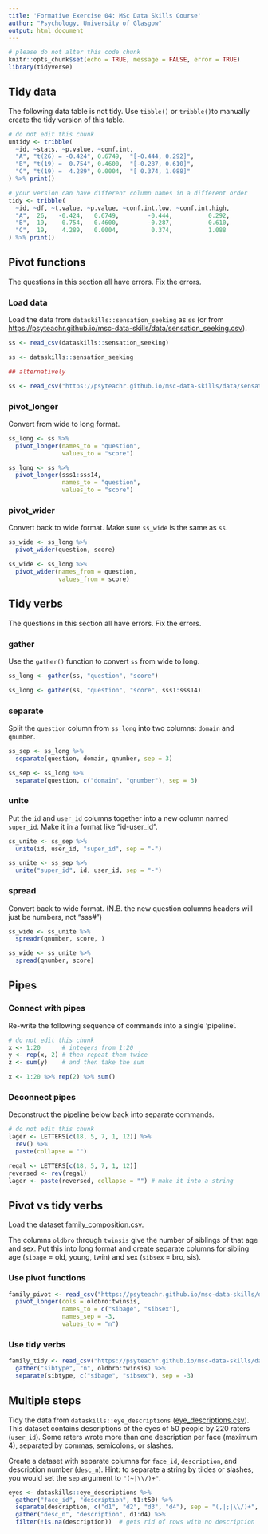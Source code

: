 ```yaml
---
title: 'Formative Exercise 04: MSc Data Skills Course'
author: "Psychology, University of Glasgow"
output: html_document
---
```


```r
# please do not alter this code chunk
knitr::opts_chunk$set(echo = TRUE, message = FALSE, error = TRUE)
library(tidyverse)
```

## Tidy data

The following data table is not tidy. Use `tibble()` or `tribble()`to manually create the tidy version of this table.

```r
# do not edit this chunk
untidy <- tribble(
  ~id, ~stats, ~p.value, ~conf.int,
  "A", "t(26) = -0.424", 0.6749,  "[-0.444, 0.292]",
  "B", "t(19) =  0.754", 0.4600,  "[-0.287, 0.610]",
  "C", "t(19) =  4.289", 0.0004,  "[ 0.374, 1.088]"
) %>% print()
```

```r
# your version can have different column names in a different order
tidy <- tribble(
  ~id, ~df, ~t.value, ~p.value, ~conf.int.low, ~conf.int.high,
  "A",  26,   -0.424,   0.6749,        -0.444,          0.292,
  "B",  19,    0.754,   0.4600,        -0.287,          0.610,
  "C",  19,    4.289,   0.0004,         0.374,          1.088
) %>% print()
```


## Pivot functions

The questions in this section all have errors. Fix the errors.

### Load data

Load the data from `dataskills::sensation_seeking` as `ss` (or from <https://psyteachr.github.io/msc-data-skills/data/sensation_seeking.csv>).

```r
ss <- read_csv(dataskills::sensation_seeking)
```

```r
ss <- dataskills::sensation_seeking

## alternatively

ss <- read_csv("https://psyteachr.github.io/msc-data-skills/data/sensation_seeking.csv")
```


### pivot_longer

Convert from wide to long format.

```r
ss_long <- ss %>%
  pivot_longer(names_to = "question", 
               values_to = "score")
```

```r
ss_long <- ss %>%
  pivot_longer(sss1:sss14, 
               names_to = "question", 
               values_to = "score")
```


### pivot_wider

Convert back to wide format. Make sure `ss_wide` is the same as `ss`.

```r
ss_wide <- ss_long %>%
  pivot_wider(question, score)
```

```r
ss_wide <- ss_long %>%
  pivot_wider(names_from = question, 
              values_from = score)
```


## Tidy verbs

The questions in this section all have errors. Fix the errors.

### gather

Use the `gather()` function to convert `ss` from wide to long.

```r
ss_long <- gather(ss, "question", "score")
```

```r
ss_long <- gather(ss, "question", "score", sss1:sss14)
```


### separate

Split the `question` column from `ss_long` into two columns: `domain` and `qnumber`.

```r
ss_sep <- ss_long %>%
  separate(question, domain, qnumber, sep = 3)
```

```r
ss_sep <- ss_long %>%
  separate(question, c("domain", "qnumber"), sep = 3)
```


### unite

Put the `id` and `user_id` columns together into a new column named `super_id`. Make it in a format like "id-user_id".

```r
ss_unite <- ss_sep %>%
  unite(id, user_id, "super_id", sep = "-")
```

```r
ss_unite <- ss_sep %>%
  unite("super_id", id, user_id, sep = "-")
```


### spread

Convert back to wide format. (N.B. the new question columns headers will just be numbers, not "sss#")

```r
ss_wide <- ss_unite %>%
  spreadr(qnumber, score, )
```

```r
ss_wide <- ss_unite %>%
  spread(qnumber, score)
```


## Pipes

### Connect with pipes

Re-write the following sequence of commands into a single 'pipeline'.

```r
# do not edit this chunk
x <- 1:20      # integers from 1:20
y <- rep(x, 2) # then repeat them twice
z <- sum(y)    # and then take the sum
```

```r
x <- 1:20 %>% rep(2) %>% sum()
```


### Deconnect pipes

Deconstruct the pipeline below back into separate commands.

```r
# do not edit this chunk
lager <- LETTERS[c(18, 5, 7, 1, 12)] %>%
  rev() %>%
  paste(collapse = "")
```

```r
regal <- LETTERS[c(18, 5, 7, 1, 12)]
reversed <- rev(regal)
lager <- paste(reversed, collapse = "") # make it into a string
```


## Pivot vs tidy verbs

Load the dataset [family_composition.csv](https://psyteachr.github.io/msc-data-skills/data/family_composition.csv).

The columns `oldbro` through `twinsis` give the number of siblings of that age and sex. Put this into long format and create separate columns for sibling age (`sibage` = old, young, twin) and sex (`sibsex` = bro, sis).

### Use pivot functions

```r
family_pivot <- read_csv("https://psyteachr.github.io/msc-data-skills/data/family_composition.csv") %>%
  pivot_longer(cols = oldbro:twinsis,
               names_to = c("sibage", "sibsex"),
               names_sep = -3,
               values_to = "n")
```


### Use tidy verbs

```r
family_tidy <- read_csv("https://psyteachr.github.io/msc-data-skills/data/family_composition.csv") %>%
  gather("sibtype", "n", oldbro:twinsis) %>%
  separate(sibtype, c("sibage", "sibsex"), sep = -3)
```


## Multiple steps

Tidy the data from `dataskills::eye_descriptions` ([eye_descriptions.csv](https://psyteachr.github.io/msc-data-skills/data/eye_descriptions.csv)). This dataset contains descriptions of the eyes of 50 people by 220 raters (`user_id`). Some raters wrote more than one description per face (maximum 4), separated by commas, semicolons, or slashes. 

Create a dataset with separate columns for `face_id`, `description`, and description number (`desc_n`). Hint: to separate a string by tildes or slashes, you would set the `sep` argument to `"(~|\\/)+"`.

```r
eyes <- dataskills::eye_descriptions %>%
  gather("face_id", "description", t1:t50) %>%
  separate(description, c("d1", "d2", "d3", "d4"), sep = "(,|;|\\/)+", fill = "right") %>%
  gather("desc_n", "description", d1:d4) %>%
  filter(!is.na(description))  # gets rid of rows with no description
```



